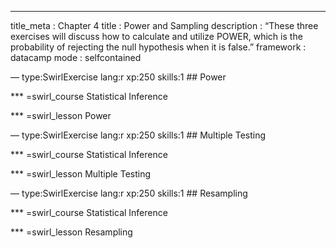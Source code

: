 ---
title_meta  : Chapter 4
title       : Power and Sampling
description : "These three exercises will discuss how to calculate and utilize POWER, which is the probability of rejecting the null hypothesis when it is false."
framework   : datacamp
mode        : selfcontained

--- type:SwirlExercise lang:r xp:250 skills:1
## Power

*** =swirl_course
Statistical Inference

*** =swirl_lesson
Power

--- type:SwirlExercise lang:r xp:250 skills:1
## Multiple Testing

*** =swirl_course
Statistical Inference

*** =swirl_lesson
Multiple Testing

--- type:SwirlExercise lang:r xp:250 skills:1
## Resampling

*** =swirl_course
Statistical Inference

*** =swirl_lesson
Resampling